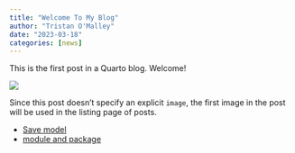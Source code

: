 ```yaml
---
title: "Welcome To My Blog"
author: "Tristan O'Malley"
date: "2023-03-18"
categories: [news]
---
```


This is the first post in a Quarto blog. Welcome!

![](thumbnail.jpg)

Since this post doesn't specify an explicit `image`, the first image in the post will be used in the listing page of posts.

- [Save model](https://doubles-won.tistory.com/106)
- [module and package](https://dojang.io/mod/page/view.php?id=2447)